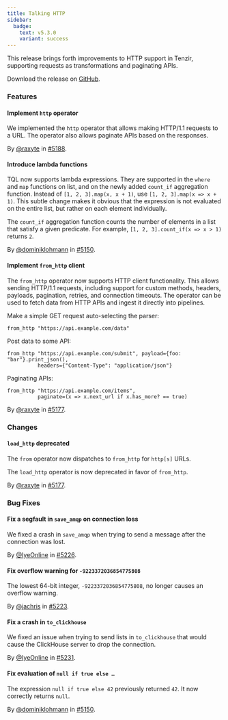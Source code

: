 ```yaml
---
title: Talking HTTP
sidebar:
  badge:
    text: v5.3.0
    variant: success
---
```


This release brings forth improvements to HTTP support in Tenzir, supporting requests as transformations and paginating APIs.

Download the release on [GitHub](https://github.com/tenzir/tenzir/releases/tag/v5.3.0).

### Features

#### Implement `http` operator

We implemented the `http` operator that allows making HTTP/1.1 requests to a
URL. The operator also allows paginate APIs based on the responses.

By [@raxyte](https://github.com/raxyte) in [#5188](https://github.com/tenzir/tenzir/pull/5188).

#### Introduce lambda functions

TQL now supports lambda expressions. They are supported in the `where` and `map`
functions on list, and on the newly added `count_if` aggregation function.
Instead of `[1, 2, 3].map(x, x + 1)`, use `[1, 2, 3].map(x => x + 1)`. This
subtle change makes it obvious that the expression is not evaluated on the
entire list, but rather on each element individually.

The `count_if` aggregation function counts the number of elements in a list that
satisfy a given predicate. For example, `[1, 2, 3].count_if(x => x > 1)` returns
`2`.

By [@dominiklohmann](https://github.com/dominiklohmann) in [#5150](https://github.com/tenzir/tenzir/pull/5150).

#### Implement `from_http` client

The `from_http` operator now supports HTTP client functionality. This allows
sending HTTP/1.1 requests, including support for custom methods, headers,
payloads, pagination, retries, and connection timeouts. The operator can be used
to fetch data from HTTP APIs and ingest it directly into pipelines.

Make a simple GET request auto-selecting the parser:

```tql
from_http "https://api.example.com/data"
```

Post data to some API:

```tql
from_http "https://api.example.com/submit", payload={foo: "bar"}.print_json(),
          headers={"Content-Type": "application/json"}
```

Paginating APIs:

```tql
from_http "https://api.example.com/items",
          paginate=(x => x.next_url if x.has_more? == true)
```

By [@raxyte](https://github.com/raxyte) in [#5177](https://github.com/tenzir/tenzir/pull/5177).

### Changes

#### `load_http` deprecated

The `from` operator now dispatches to `from_http` for `http[s]` URLs.

The `load_http` operator is now deprecated in favor of `from_http`.

By [@raxyte](https://github.com/raxyte) in [#5177](https://github.com/tenzir/tenzir/pull/5177).

### Bug Fixes

#### Fix a segfault in `save_amqp` on connection loss

We fixed a crash in `save_amqp` when trying to send a message after the connection
was lost.

By [@IyeOnline](https://github.com/IyeOnline) in [#5226](https://github.com/tenzir/tenzir/pull/5226).

#### Fix overflow warning for `-9223372036854775808`

The lowest 64-bit integer, `-9223372036854775808`, no longer causes an overflow
warning.

By [@jachris](https://github.com/jachris) in [#5223](https://github.com/tenzir/tenzir/pull/5223).

#### Fix a crash in `to_clickhouse`

We fixed an issue when trying to send lists in `to_clickhouse` that would cause
the ClickHouse server to drop the connection.

By [@IyeOnline](https://github.com/IyeOnline) in [#5231](https://github.com/tenzir/tenzir/pull/5231).

#### Fix evaluation of `null if true else …`

The expression `null if true else 42` previously returned `42`. It now correctly
returns `null`.

By [@dominiklohmann](https://github.com/dominiklohmann) in [#5150](https://github.com/tenzir/tenzir/pull/5150).
